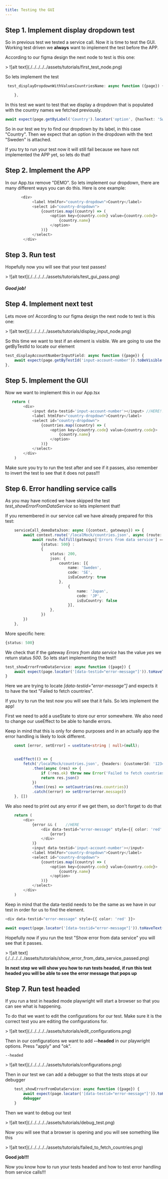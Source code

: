```yaml
---
title: Testing the GUI
---
```


## Step 1. Implement display dropdown test
So in previous test we tested a service call. Now it is time to test the GUI. Working test driven we **always** want to implement the test before the APP.

According to our figma design the next node to test is this one:
<div data-lightbox="true">
  > ![alt text](./../../../../assets/tutorials/first_test_node.png)
</div>

So lets implement the test
```typescript
 test_displayDropdownWithValuesCountriesName: async function ({page}) {

    },
```

In this test we want to test that we display a dropdown that is populated with the country names we fetched previously.
```typescript
await expect(page.getByLabel('Country').locator('option', {hasText: 'Sweden'}),).toBeAttached()
```
So in our test we try to find our dropdown by its label, in this case "Country". Then we expect that an option in the dropdown with the text "Sweden" is attached.

If you try to run your test now it will still fail because we have not implemented the APP yet, so lets do that!

## Step 2. Implement the APP

In our App.tsx remove "DEMO".
So lets implement our dropdown, there are many different ways you can do this. Here is one example:
```typescript
       <div>
            <label htmlFor="country-dropdown">Country</label>
            <select id="country-dropdown">
                {countries.map((country) => (
                    <option key={country.code} value={country.code}>
                        {country.name}
                    </option>
                ))}
            </select>
        </div>
```
## Step 3. Run test
Hopefully now you will see that your test passes!

<div data-lightbox="true">
  > ![alt text](./../../../../assets/tutorials/test_gui_pass.png)
</div>

##### Good job!
## Step 4. Implement next test
Lets move on!
According to our figma design the next node to test is this one:
<div data-lightbox="true">
  > ![alt text](./../../../../assets/tutorials/display_input_node.png)
</div>

So this time we want to test if an element is visible. We are going to use the getByTestId to locate our element
```typescript
test_displayAccountNumberInputField: async function ({page}) {
    await expect(page.getByTestId('input-account-number')).toBeVisible()
},
```
## Step 5. Implement the GUI
Now we want to implement this in our App.tsx
```typescript
   return (
        <div>
            <input data-testid='input-account-number'></input> //HERE!!!!
            <label htmlFor="country-dropdown">Country</label>
            <select id="country-dropdown">
                {countries.map((country) => (
                    <option key={country.code} value={country.code}>
                        {country.name}
                    </option>
                ))}
            </select>
        </div>
    )
```

Make sure you try to run the test after and see if it passes, also remember to invert the test to see that it does not pass!!!

## Step 6. Error handling service calls
As you may have noticed we have skipped the test *test_showErrorFromDataService* so lets implement that!

If you remembered in our service call we have already prepared for this test:
```typescript
    serviceCall_demoDataJson: async ({context, gateways}) => {
        await context.route('/localMock/countries.json', async (route: Route) => {
            await route.fulfill(gateways['Errors from data service'] === 'yes' ?
                {status: 500} :
                {
                    status: 200,
                    json: {
                        countries: [{
                            name: 'Sweden',
                            code: 'SE',
                            isEuCountry: true
                        },
                            {
                                name: 'Japan',
                                code: 'JP',
                                isEuCountry: false
                            }],
                    },
                })
        })
    },
```

More specific here:
```typescript
{status: 500}
```

We check that if the gateway *Errors from data service* has the value *yes* we return status *500*. So lets start implementing the test!!

```typescript
test_showErrorFromDataService: async function ({page}) {
    await expect(page.locator('[data-testid="error-message"]')).toHaveText('Failed to fetch countries')
}
```
Here we are trying to locate *[data-testid="error-message"]* and expects it to have the text "Failed to fetch countries".

If you try to run the test now you will see that it fails. So lets implement the app!

First we need to add a useState to store our error somewhere. We also need to change our useEffect to be able to handle errors.

Keep in mind that this is only for demo purposes and in an actually app the error handling is likely to look different.
```typescript
    const [error, setError] = useState<string | null>(null);


    useEffect(() => {
        fetch('/localMock/countries.json', {headers: {customerId: '123456789'}})
            .then(async (res) => {
                if (!res.ok) throw new Error('Failed to fetch countries')
                return res.json()
            })
            .then((res) => setCountries(res.countries))
            .catch((error) => setError(error.message))
    }, [])
```

We also need to print out any error if we get them, so don't forget to do that

```typescript
    return (
        <div>
            {error && (    //HERE
                <div data-testid="error-message" style={{ color: 'red' }}>
                    {error}
                </div>
            )}
            <input data-testid='input-account-number'></input>
            <label htmlFor="country-dropdown">Country</label>
            <select id="country-dropdown">
                {countries.map((country) => (
                    <option key={country.code} value={country.code}>
                        {country.name}
                    </option>
                ))}
            </select>
        </div>
    )
```
Keep in mind that the data-testid needs to be the same as we have in our test in order for us to find the element.

```typescript
<div data-testid="error-message" style={{ color: 'red' }}>
```
```typescript
await expect(page.locator('[data-testid="error-message"]')).toHaveText('Failed to fetch countries')
```

Hopefully now if you run the test "Show error from data service" you will see that it passes.
<div data-lightbox="true">
  > ![alt text](./../../../../assets/tutorials/show_error_from_data_service_passed.png)
</div>

**In next step we will show you how to run tests headed, if run this test headed you will be able to see the error message that pops up**

## Step 7. Run test headed

If you run a test in headed mode playwright will start a browser so that you can see what is happening.

To do that we want to edit the configurations for our test. Make sure it is the correct test you are editing the configurations for.
<div data-lightbox="true">
  > ![alt text](./../../../../assets/tutorials/edit_configurations.png)
</div>

Then in our configurations we want to add **--headed** in our playwright options. Press "apply" and "ok".
```
--headed
```
<div data-lightbox="true">
  > ![alt text](./../../../../assets/tutorials/configurations.png)
</div>

Then in our test we can add a debugger so that the tests stops at our debugger
```typescript
    test_showErrorFromDataService: async function ({page}) {
        await expect(page.locator('[data-testid="error-message"]')).toHaveText('Failed to fetch countries')
        debugger
    }

```

Then we want to debug our test
<div data-lightbox="true">
  > ![alt text](./../../../../assets/tutorials/debug_test.png)
</div>

Now you will see that a browser is opening and you will see something like this
<div data-lightbox="true">
  > ![alt text](./../../../../assets/tutorials/failed_to_fetch_countries.png)
</div>

**Good job!!!**

Now you know how to run your tests headed and how to test error handling from service calls!!!